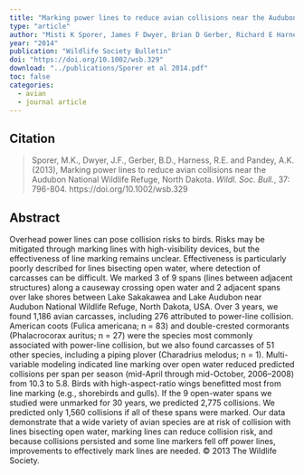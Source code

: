 ```yaml
---
title: "Marking power lines to reduce avian collisions near the Audubon National Wildlife Refuge, North Dakota"
type: "article"
author: "Misti K Sporer, James F Dwyer, Brian D Gerber, Richard E Harness, Arun K Pandey"
year: "2014"
publication: "Wildlife Society Bulletin"
doi: "https://doi.org/10.1002/wsb.329"
download: "../publications/Sporer et al 2014.pdf"
toc: false
categories:
  - avian
  - journal article
---
```


## Citation 

> Sporer, M.K., Dwyer, J.F., Gerber, B.D., Harness, R.E. and Pandey, A.K. (2013), Marking power lines to reduce avian collisions near the Audubon National Wildlife Refuge, North Dakota. *Wildl. Soc. Bull.*, 37: 796-804. https://doi.org/10.1002/wsb.329

## Abstract

Overhead power lines can pose collision risks to birds. Risks may be mitigated through marking lines with high-visibility devices, but the effectiveness of line marking remains unclear. Effectiveness is particularly poorly described for lines bisecting open water, where detection of carcasses can be difficult. We marked 3 of 9 spans (lines between adjacent structures) along a causeway crossing open water and 2 adjacent spans over lake shores between Lake Sakakawea and Lake Audubon near Audubon National Wildlife Refuge, North Dakota, USA. Over 3 years, we found 1,186 avian carcasses, including 276 attributed to power-line collision. American coots (Fulica americana; n = 83) and double-crested cormorants (Phalacrocorax auritus; n = 27) were the species most commonly associated with power-line collision, but we also found carcasses of 51 other species, including a piping plover (Charadrius melodus; n = 1). Multi-variable modeling indicated line marking over open water reduced predicted collisions per span per season (mid-April through mid-October, 2006–2008) from 10.3 to 5.8. Birds with high-aspect-ratio wings benefitted most from line marking (e.g., shorebirds and gulls). If the 9 open-water spans we studied were unmarked for 30 years, we predicted 2,775 collisions. We predicted only 1,560 collisions if all of these spans were marked. Our data demonstrate that a wide variety of avian species are at risk of collision with lines bisecting open water, marking lines can reduce collision risk, and because collisions persisted and some line markers fell off power lines, improvements to effectively mark lines are needed. © 2013 The Wildlife Society.